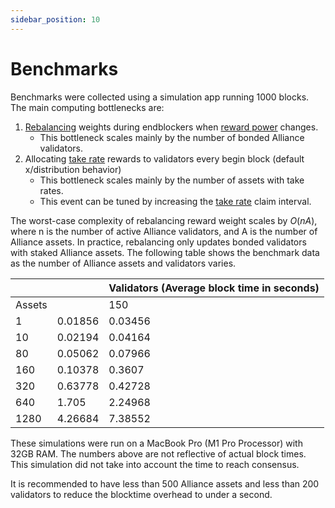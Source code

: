 ```yaml
---
sidebar_position: 10
---
```



# Benchmarks

Benchmarks were collected using a simulation app running 1000 blocks. The main computing bottlenecks are:

1. [Rebalancing](../concepts/staking.mdx#rebalancing) weights during endblockers when [reward power](../concepts/staking.mdx#reward-weight) changes.
    - This bottleneck scales mainly by the number of bonded Alliance validators.
2. Allocating [take rate](../concepts/rewards.mdx#reward-weight) rewards to validators every begin block (default x/distribution behavior)
    - This bottleneck scales mainly by the number of assets with take rates.
    - This event can be tuned by increasing the [take rate](../concepts/rewards.mdx) claim interval.

The worst-case complexity of rebalancing reward weight scales by $O(nA)$, where n is the number of active Alliance validators, and A is the number of Alliance assets. In practice, rebalancing only updates bonded validators with staked Alliance assets. The following table shows the benchmark data as the number of Alliance assets and validators varies.

|  |  | Validators (Average block time in seconds) |
| --- | --- | --- |
| Assets |  | 150 |
| 1 | 0.01856 | 0.03456 |
| 10 | 0.02194 | 0.04164 |
| 80 | 0.05062 | 0.07966 |
| 160 | 0.10378 | 0.3607 |
| 320 | 0.63778 | 0.42728 |
| 640 | 1.705 | 2.24968 |
| 1280 | 4.26684 | 7.38552 |



<Admonition type="info" title="Simulation results">

These simulations were run on a MacBook Pro (M1 Pro Processor) with 32GB RAM. The numbers above are not reflective of actual block times. This simulation did not take into account the time to reach consensus.

</Admonition>

It is recommended to have less than 500 Alliance assets and less than 200 validators to reduce the blocktime overhead to under a second.
